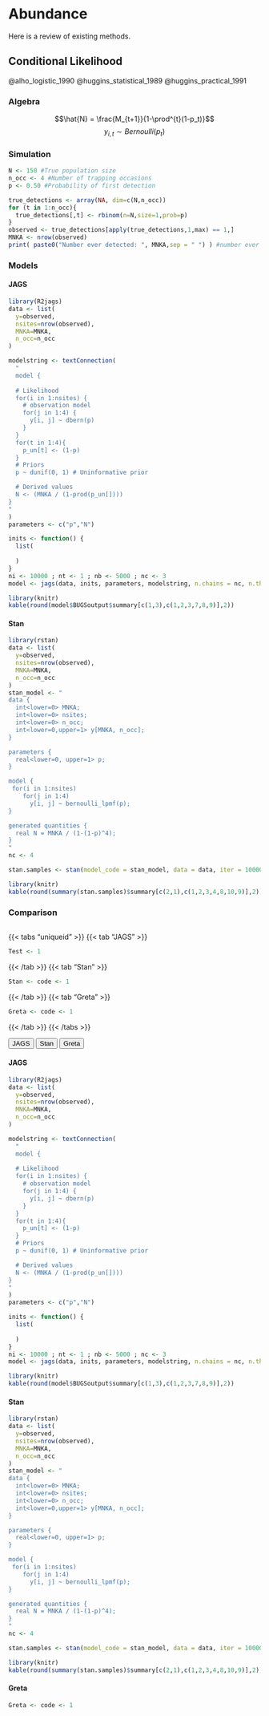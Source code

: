 # Abundance

Here is a review of existing methods.

## Conditional Likelihood

@alho_logistic_1990
@huggins_statistical_1989
@huggins_practical_1991

### Algebra
$$\hat{N} = \frac{M_{t+1}}{1-\prod^{t}(1-p_t)}$$
$$y_{i,t} \sim Bernoulli(p_t) $$

### Simulation 

```r
N <- 150 #True population size
n_occ <- 4 #Number of trapping occasions
p <- 0.50 #Probability of first detection

true_detections <- array(NA, dim=c(N,n_occ))
for (t in 1:n_occ){
  true_detections[,t] <- rbinom(n=N,size=1,prob=p)
}
observed <- true_detections[apply(true_detections,1,max) == 1,]
MNKA <- nrow(observed)
print( paste0("Number ever detected: ", MNKA,sep = " ") ) #number ever detected
```
### Models {.tabset}
#### JAGS
```r
library(R2jags)
data <- list(
  y=observed,
  nsites=nrow(observed),
  MNKA=MNKA,
  n_occ=n_occ
)

modelstring <- textConnection(
  "
  model {
  
  # Likelihood
  for(i in 1:nsites) {
    # observation model
    for(j in 1:4) {
      y[i, j] ~ dbern(p)
    }
  }
  for(t in 1:4){
    p_un[t] <- (1-p)
  }
  # Priors
  p ~ dunif(0, 1) # Uninformative prior

  # Derived values
  N <- (MNKA / (1-prod(p_un[])))
}
"
)
parameters <- c("p","N")

inits <- function() {
  list( 
    
  )
}
ni <- 10000 ; nt <- 1 ; nb <- 5000 ; nc <- 3
model <- jags(data, inits, parameters, modelstring, n.chains = nc, n.thin = nt, n.iter = ni, n.burnin = nb)
```
```r
library(knitr)
kable(round(model$BUGSoutput$summary[c(1,3),c(1,2,3,7,8,9)],2))
```

#### Stan
```r
library(rstan)
data <- list(
  y=observed,
  nsites=nrow(observed),
  MNKA=MNKA,
  n_occ=n_occ
)
stan_model <- "
data {
  int<lower=0> MNKA;
  int<lower=0> nsites;
  int<lower=0> n_occ;
  int<lower=0,upper=1> y[MNKA, n_occ];
}

parameters {
  real<lower=0, upper=1> p;
}

model {  
 for(i in 1:nsites)
    for(j in 1:4) 
      y[i, j] ~ bernoulli_lpmf(p);
}

generated quantities {
  real N = MNKA / (1-(1-p)^4);
}
"
nc <- 4

stan.samples <- stan(model_code = stan_model, data = data, iter = 10000, chains = nc, cores = nc)
```

```r
library(knitr)
kable(round(summary(stan.samples)$summary[c(2,1),c(1,2,3,4,8,10,9)],2))
```

### Comparison
```r

```

{{< tabs "uniqueid" >}}
{{< tab "JAGS" >}} 
```r
Test <- 1

``` 

{{< /tab >}}
{{< tab "Stan" >}}
```r
Stan <- code <- 1
```
{{< /tab >}}
{{< tab "Greta" >}} 
```r
Greta <- code <- 1
```
{{< /tab >}}
{{< /tabs >}}


::: {.tab}
<button class="tablinks" onclick="unrolltab(event,'JAGS')">JAGS</button>
<button class="tablinks" onclick="unrolltab(event, 'Stan')">Stan</button>
<button class="tablinks" onclick="unrolltab(event, 'Greta')">Greta</button>
::: {#JAGS .tabcontent}
#### JAGS {-}
```r
library(R2jags)
data <- list(
  y=observed,
  nsites=nrow(observed),
  MNKA=MNKA,
  n_occ=n_occ
)

modelstring <- textConnection(
  "
  model {
  
  # Likelihood
  for(i in 1:nsites) {
    # observation model
    for(j in 1:4) {
      y[i, j] ~ dbern(p)
    }
  }
  for(t in 1:4){
    p_un[t] <- (1-p)
  }
  # Priors
  p ~ dunif(0, 1) # Uninformative prior

  # Derived values
  N <- (MNKA / (1-prod(p_un[])))
}
"
)
parameters <- c("p","N")

inits <- function() {
  list( 
    
  )
}
ni <- 10000 ; nt <- 1 ; nb <- 5000 ; nc <- 3
model <- jags(data, inits, parameters, modelstring, n.chains = nc, n.thin = nt, n.iter = ni, n.burnin = nb)

```
```r
library(knitr)
kable(round(model$BUGSoutput$summary[c(1,3),c(1,2,3,7,8,9)],2))
```
:::
::: {#Stan .tabcontent}
#### Stan  {-}
```r
library(rstan)
data <- list(
  y=observed,
  nsites=nrow(observed),
  MNKA=MNKA,
  n_occ=n_occ
)
stan_model <- "
data {
  int<lower=0> MNKA;
  int<lower=0> nsites;
  int<lower=0> n_occ;
  int<lower=0,upper=1> y[MNKA, n_occ];
}

parameters {
  real<lower=0, upper=1> p;
}

model {  
 for(i in 1:nsites)
    for(j in 1:4) 
      y[i, j] ~ bernoulli_lpmf(p);
}

generated quantities {
  real N = MNKA / (1-(1-p)^4);
}
"
nc <- 4

stan.samples <- stan(model_code = stan_model, data = data, iter = 10000, chains = nc, cores = nc, open_progress=FALSE)
```

```r
library(knitr)
kable(round(summary(stan.samples)$summary[c(2,1),c(1,2,3,4,8,10,9)],2))
```
:::
::: {#Greta .tabcontent}
#### Greta  {-}
```r
Greta <- code <- 1
```
:::
:::